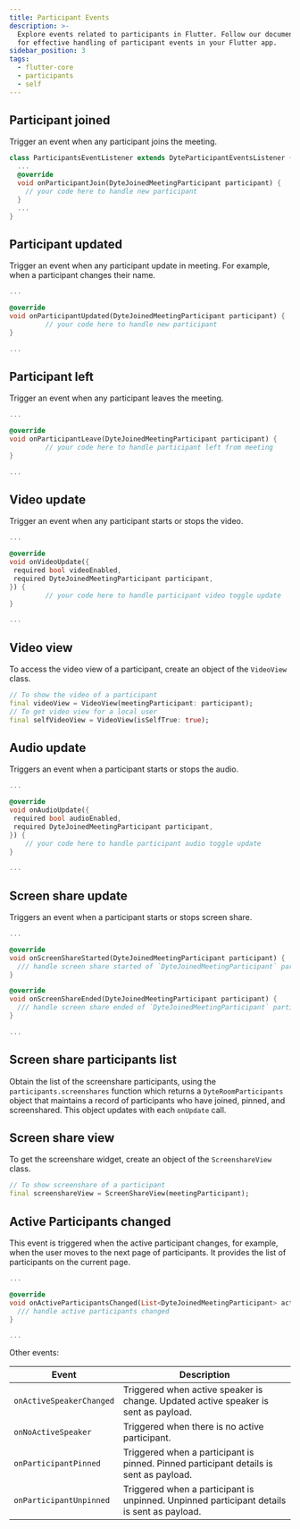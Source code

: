 ```yaml
---
title: Participant Events
description: >-
  Explore events related to participants in Flutter. Follow our documentation
  for effective handling of participant events in your Flutter app.
sidebar_position: 3
tags:
  - flutter-core
  - participants
  - self
---
```


## Participant joined

Trigger an event when any participant joins the meeting.

```dart
class ParticipantsEventListener extends DyteParticipantEventsListener {
  ...
  @override
  void onParticipantJoin(DyteJoinedMeetingParticipant participant) {
    // your code here to handle new participant
  }
  ...
}
```

## Participant updated

Trigger an event when any participant update in meeting. For example, when a participant changes their name.

```dart
...

@override
void onParticipantUpdated(DyteJoinedMeetingParticipant participant) {
         // your code here to handle new participant
}

...
```

## Participant left

Trigger an event when any participant leaves the meeting.

```dart
...

@override
void onParticipantLeave(DyteJoinedMeetingParticipant participant) {
         // your code here to handle participant left from meeting
}

...
```

## Video update

Trigger an event when any participant starts or stops the video.

```dart
...

@override
void onVideoUpdate({
 required bool videoEnabled,
 required DyteJoinedMeetingParticipant participant,
}) {
         // your code here to handle participant video toggle update
}

...
```

## Video view

To access the video view of a participant, create an object of the `VideoView` class.

```dart
// To show the video of a participant
final videoView = VideoView(meetingParticipant: participant);
// To get video view for a local user
final selfVideoView = VideoView(isSelfTrue: true);
```

## Audio update

Triggers an event when a participant starts or stops the audio.

```dart
...

@override
void onAudioUpdate({
 required bool audioEnabled,
 required DyteJoinedMeetingParticipant participant,
}) {
    // your code here to handle participant audio toggle update
}

...
```

## Screen share update

Triggers an event when a participant starts or stops screen share.

```dart
...

@override
void onScreenShareStarted(DyteJoinedMeetingParticipant participant) {
  /// handle screen share started of `DyteJoinedMeetingParticipant` participant
}

@override
void onScreenShareEnded(DyteJoinedMeetingParticipant participant) {
  /// handle screen share ended of `DyteJoinedMeetingParticipant` participant
}

...
```

## Screen share participants list

Obtain the list of the screenshare participants, using the `participants.screenshares` function which returns a `DyteRoomParticipants` object that maintains a record of participants who have joined, pinned, and screenshared. This object updates with each `onUpdate` call.

## Screen share view

To get the screenshare widget, create an object of the `ScreenshareView` class.

```dart
// To show screenshare of a participant
final screenshareView = ScreenShareView(meetingParticipant);
```

## Active Participants changed

This event is triggered when the active participant changes, for example, when the user moves to the next page of participants. It provides the list of participants on the current page.

```dart
...

@override
void onActiveParticipantsChanged(List<DyteJoinedMeetingParticipant> active) {
  /// handle active participants changed
}

...
```

Other events:

| **Event**                | **Description**                                                                            |
| ------------------------ | ------------------------------------------------------------------------------------------ |
| `onActiveSpeakerChanged` | Triggered when active speaker is change. Updated active speaker is sent as payload.        |
| `onNoActiveSpeaker`      | Triggered when there is no active participant.                                             |
| `onParticipantPinned`    | Triggered when a participant is pinned. Pinned participant details is sent as payload.     |
| `onParticipantUnpinned`  | Triggered when a participant is unpinned. Unpinned participant details is sent as payload. |

<head>
  <title>Flutter Core Participant Events</title>
  <meta name="description" content="Explore events related to participants in Flutter. Follow our documentation for effective handling of participant events in your Flutter app."/>
</head>
